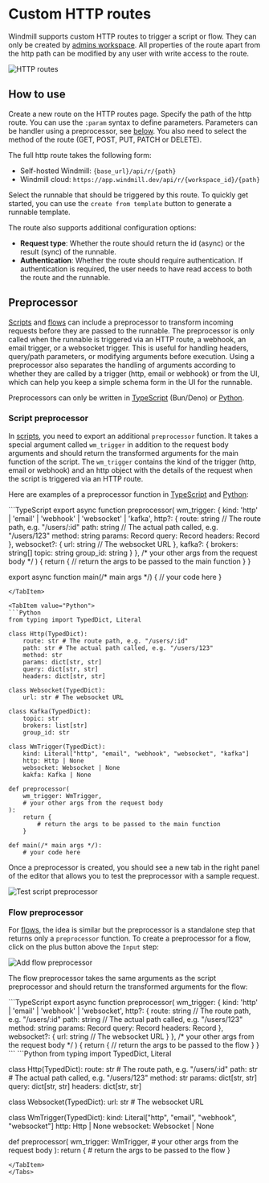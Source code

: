 
# Custom HTTP routes

Windmill supports custom HTTP routes to trigger a script or flow. 
They can only be created by [admins workspace](../../advanced/18_instance_settings/index.mdx#admins-workspace). 
All properties of the route apart from the http path can be modified by any user with write access to the route.

![HTTP routes](./custom_http_routes.png 'HTTP routes')

## How to use

Create a new route on the HTTP routes page.
Specify the path of the http route. You can use the `:param` syntax to define parameters.
Parameters can be handler using a preprocessor, see [below](#preprocessor).
You also need to select the method of the route (GET, POST, PUT, PATCH or DELETE).

The full http route takes the following form:
- Self-hosted Windmill: `{base_url}/api/r/{path}`
- Windmill cloud: `https://app.windmill.dev/api/r/{workspace_id}/{path}`

Select the runnable that should be triggered by this route. To quickly get started, you can use the `create from template` button to generate a runnable template.

The route also supports additional configuration options:
- **Request type**: Whether the route should return the id (async) or the result (sync) of the runnable.
- **Authentication**: Whether the route should require authentication. If authentication is required, the user needs to have read access to both the route and the runnable.

## Preprocessor

[Scripts](#script-preprocessor) and [flows](#flow-preprocessor) can include a preprocessor to transform incoming requests before they are passed to the runnable.
The preprocessor is only called when the runnable is triggered via an HTTP route, a webhook, an email trigger, or a websocket trigger.
This is useful for handling headers, query/path parameters, or modifying arguments before execution.
Using a preprocessor also separates the handling of arguments according to whether they are called by a trigger (http, email or webhook) or from the UI, which can help you keep a simple schema form in the UI for the runnable.

Preprocessors can only be written in [TypeScript](../../getting_started/0_scripts_quickstart/1_typescript_quickstart/index.mdx) (Bun/Deno) or [Python](../../getting_started/0_scripts_quickstart/2_python_quickstart/index.mdx).

### Script preprocessor

In [scripts](../../script_editor/index.mdx), you need to export an additional `preprocessor` function. It takes a special argument called `wm_trigger` in addition to the request body arguments and should return the transformed arguments for the main function of the script.
The `wm_trigger` contains the kind of the trigger (http, email or webhook) and an http object with the details of the request when the script is triggered via an HTTP route.

Here are examples of a preprocessor function in [TypeScript](../../getting_started/0_scripts_quickstart/1_typescript_quickstart/index.mdx) and [Python](../../getting_started/0_scripts_quickstart/2_python_quickstart/index.mdx):

<Tabs>
<TabItem value="TypeScript">
```TypeScript
export async function preprocessor(
	wm_trigger: {
		kind: 'http' | 'email' | 'webhook' | 'websocket' | 'kafka',
		http?: {
			route: string // The route path, e.g. "/users/:id"
			path: string // The actual path called, e.g. "/users/123"
			method: string
			params: Record<string, string>
			query: Record<string, string>
			headers: Record<string, string>
		},
		websocket?: {
			url: string // The websocket URL
		},
		kafka?: {
			brokers: string[]
			topic: string
			group_id: string
		}
	},
	/* your other args from the request body */ 
) {
	return {
		// return the args to be passed to the main function
	}
}

export async function main(/* main args */) {
    // your code here
}
```
</TabItem>

<TabItem value="Python">
```Python
from typing import TypedDict, Literal

class Http(TypedDict):
	route: str # The route path, e.g. "/users/:id"
	path: str # The actual path called, e.g. "/users/123"
	method: str
	params: dict[str, str]
	query: dict[str, str]
	headers: dict[str, str]

class Websocket(TypedDict):
	url: str # The websocket URL

class Kafka(TypedDict):
	topic: str
	brokers: list[str]
	group_id: str

class WmTrigger(TypedDict):
	kind: Literal["http", "email", "webhook", "websocket", "kafka"]
	http: Http | None
	websocket: Websocket | None
	kakfa: Kafka | None

def preprocessor(
	wm_trigger: WmTrigger,
	# your other args from the request body
):
	return {
		# return the args to be passed to the main function
	}

def main(/* main args */):
    # your code here
```
</TabItem>
</Tabs>

Once a preprocessor is created, you should see a new tab in the right panel of the editor that allows you to test the preprocessor with a sample request.

![Test script preprocessor](./test_script_preprocessor.png 'Test script preprocessor')    

### Flow preprocessor 

For [flows](../../flows/1_flow_editor.mdx), the idea is similar but the preprocessor is a standalone step that returns only a `preprocessor` function.
To create a preprocessor for a flow, click on the plus button above the `Input` step:

![Add flow preprocessor](./add_flow_preprocessor.png 'Add flow preprocessor')    

The flow preprocessor takes the same arguments as the script preprocessor and should return the transformed arguments for the flow:

<Tabs>
<TabItem value="TypeScript">
```TypeScript
export async function preprocessor(
	wm_trigger: {
		kind: 'http' | 'email' | 'webhook' | 'websocket',
		http?: {
			route: string // The route path, e.g. "/users/:id"
			path: string // The actual path called, e.g. "/users/123"
			method: string
			params: Record<string, string>
			query: Record<string, string>
			headers: Record<string, string>
		},
		websocket?: {
			url: string // The websocket URL
		}
	},
	/* your other args from the request body */ 
) {
	return {
		// return the args to be passed to the flow
	}
}
```
</TabItem>

<TabItem value="Python">
```Python
from typing import TypedDict, Literal

class Http(TypedDict):
	route: str # The route path, e.g. "/users/:id"
	path: str # The actual path called, e.g. "/users/123"
	method: str
	params: dict[str, str]
	query: dict[str, str]
	headers: dict[str, str]

class Websocket(TypedDict):
	url: str # The websocket URL

class WmTrigger(TypedDict):
    kind: Literal["http", "email", "webhook", "websocket"]
    http: Http | None
		websocket: Websocket | None

def preprocessor(
	wm_trigger: WmTrigger,
	# your other args from the request body
):
	return {
		# return the args to be passed to the flow
	}
```
</TabItem>
</Tabs>
